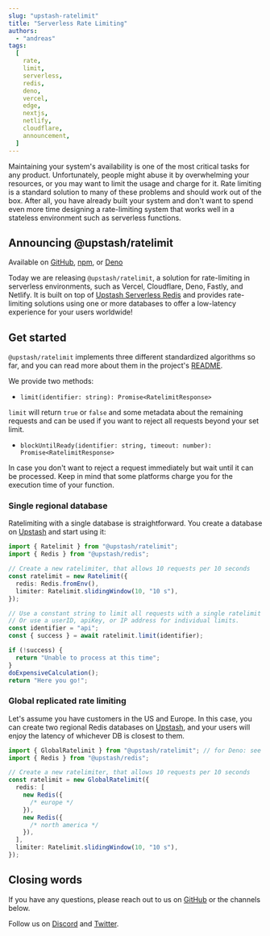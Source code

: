 ```yaml
---
slug: "upstash-ratelimit"
title: "Serverless Rate Limiting"
authors:
  - "andreas"
tags:
  [
    rate,
    limit,
    serverless,
    redis,
    deno,
    vercel,
    edge,
    nextjs,
    netlify,
    cloudflare,
    announcement,
  ]
---
```


Maintaining your system's availability is one of the most critical tasks for any product. Unfortunately, people might abuse it by overwhelming your resources, or you may want to limit the usage and charge for it. Rate limiting is a standard solution to many of these problems and should work out of the box. After all, you have already built your system and don't want to spend even more time designing a rate-limiting system that works well in a stateless environment such as serverless functions.

## Announcing @upstash/ratelimit

Available on [GitHub](https://github.com/upstash/ratelimit), [npm](https://www.npmjs.com/package/@upstash/ratelimit), or [Deno](https://deno.land/x/upstash_ratelimit)

Today we are releasing `@upstash/ratelimit`, a solution for rate-limiting in serverless environments, such as Vercel, Cloudflare, Deno, Fastly, and Netlify. It is built on top of [Upstash Serverless Redis](https://upstash.com/redis) and provides rate-limiting solutions using one or more databases to offer a low-latency experience for your users worldwide!

## Get started

`@upstash/ratelimit` implements three different standardized algorithms so far, and you can read more about them in the project's [README](https://github.com/upstash/ratelimit#ratelimiting-algorithms).

We provide two methods:

- `limit(identifier: string): Promise<RatelimitResponse>`

`limit` will return `true` or `false` and some metadata about the remaining requests and can be used if you want to reject all requests beyond your set limit.

- `blockUntilReady(identifier: string, timeout: number): Promise<RatelimitResponse>`

In case you don't want to reject a request immediately but wait until it can be processed.
Keep in mind that some platforms charge you for the execution time of your function.

### Single regional database

Ratelimiting with a single database is straightforward. You create a database on [Upstash](https://console.upstash.com/) and start using it:

```ts
import { Ratelimit } from "@upstash/ratelimit";
import { Redis } from "@upstash/redis";

// Create a new ratelimiter, that allows 10 requests per 10 seconds
const ratelimit = new Ratelimit({
  redis: Redis.fromEnv(),
  limiter: Ratelimit.slidingWindow(10, "10 s"),
});

// Use a constant string to limit all requests with a single ratelimit
// Or use a userID, apiKey, or IP address for individual limits.
const identifier = "api";
const { success } = await ratelimit.limit(identifier);

if (!success) {
  return "Unable to process at this time";
}
doExpensiveCalculation();
return "Here you go!";
```

### Global replicated rate limiting

Let's assume you have customers in the US and Europe. In this case, you can create two regional Redis databases on [Upstash](https://console.upstash.com),
and your users will enjoy the latency of whichever DB is closest to them.

```ts
import { GlobalRatelimit } from "@upstash/ratelimit"; // for Deno: see above
import { Redis } from "@upstash/redis";

// Create a new ratelimiter, that allows 10 requests per 10 seconds
const ratelimit = new GlobalRatelimit({
  redis: [
    new Redis({
      /* europe */
    }),
    new Redis({
      /* north america */
    }),
  ],
  limiter: Ratelimit.slidingWindow(10, "10 s"),
});
```

## Closing words

If you have any questions, please reach out to us on [GitHub](https://github.com/upstash/ratelimit/issues/new) or the channels below.

Follow us
on [Discord](https://upstash.com/discord)
and [Twitter](https://twitter.com/upstash).